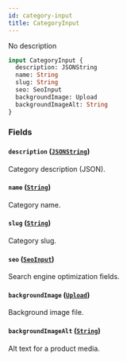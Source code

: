 ```yaml
---
id: category-input
title: CategoryInput
---
```



No description

```graphql
input CategoryInput {
  description: JSONString
  name: String
  slug: String
  seo: SeoInput
  backgroundImage: Upload
  backgroundImageAlt: String
}
```


### Fields

#### `description` ([`JSONString`](../../../developer/api-reference/scalars/jsonstring))

Category description (JSON).


#### `name` ([`String`](../../../developer/api-reference/scalars/string))

Category name.


#### `slug` ([`String`](../../../developer/api-reference/scalars/string))

Category slug.


#### `seo` ([`SeoInput`](../../../developer/api-reference/inputs/seo-input))

Search engine optimization fields.


#### `backgroundImage` ([`Upload`](../../../developer/api-reference/scalars/upload))

Background image file.


#### `backgroundImageAlt` ([`String`](../../../developer/api-reference/scalars/string))

Alt text for a product media.




